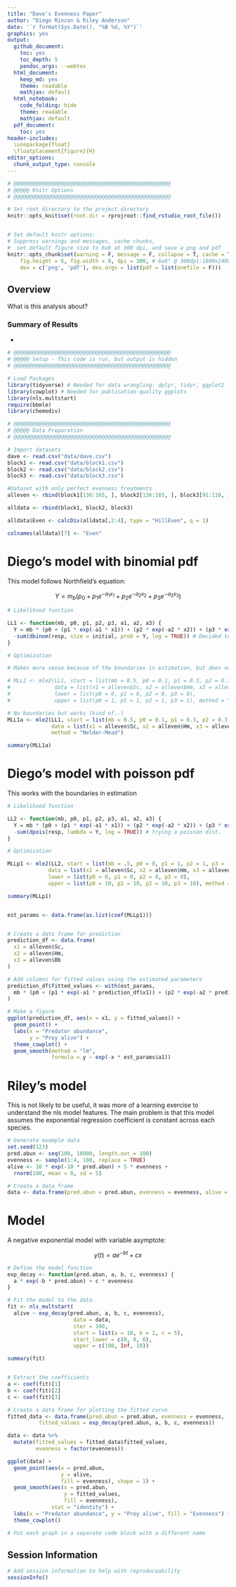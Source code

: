 ```yaml
---
title: "Dave's Evenness Paper"
author: "Diego Rincon & Riley Anderson"
date: '`r format(Sys.Date(), "%B %d, %Y")`'
graphics: yes
output:
  github_document:
    toc: yes
    toc_depth: 5
    pandoc_args: --webtex
  html_document:
    keep_md: yes
    theme: readable
    mathjax: default
  html_notebook:
    code_folding: hide
    theme: readable
    mathjax: default
  pdf_document:
    toc: yes
header-includes:
  \usepackage{float}
  \floatplacement{figure}{H}
editor_options:
  chunk_output_type: console
---
```


```r
# @@@@@@@@@@@@@@@@@@@@@@@@@@@@@@@@@@@@@@@@@@@@@@@@@@
# @@@@@ Knitr Options
# @@@@@@@@@@@@@@@@@@@@@@@@@@@@@@@@@@@@@@@@@@@@@@@@@@

# Set root directory to the project directory
knitr::opts_knit$set(root.dir = rprojroot::find_rstudio_root_file())


# Set default knitr options: 
# Suppress warnings and messages, cache chunks, 
#  set default figure size to 6x8 at 300 dpi, and save a png and pdf
knitr::opts_chunk$set(warning = F, message = F, collapse = T, cache = T,
    fig.height = 6, fig.width = 8, dpi = 300, # 6x8" @ 300dpi:1800x2400=4.3MP
    dev = c('png', 'pdf'), dev.args = list(pdf = list(onefile = F)))

```



## Overview

What is this analysis about?

### Summary of Results
* 

```r

# @@@@@@@@@@@@@@@@@@@@@@@@@@@@@@@@@@@@@@@@@@@@@@@@@@
# @@@@@ Setup - This code is run, but output is hidden
# @@@@@@@@@@@@@@@@@@@@@@@@@@@@@@@@@@@@@@@@@@@@@@@@@@

# Load Packages
library(tidyverse) # Needed for data wrangling: dplyr, tidyr, ggplot2
library(cowplot) # Needed for publication-quality ggplots
library(nls.multstart)
require(bbmle)
library(chemodiv)

# @@@@@@@@@@@@@@@@@@@@@@@@@@@@@@@@@@@@@@@@@@@@@@@@@@
# @@@@@ Data Preparation
# @@@@@@@@@@@@@@@@@@@@@@@@@@@@@@@@@@@@@@@@@@@@@@@@@@

# Import datasets
dave <- read.csv("data/dave.csv")
block1 <- read.csv("data/block1.csv")
block2 <- read.csv("data/block2.csv")
block3 <- read.csv("data/block3.csv")

```

```r

#Dataset with only perfect evenness treatments
alleven <- rbind(block1[136:165, ], block2[136:165, ], block3[91:110, ])

alldata <- rbind(block1, block2, block3)

alldata$Even <- calcDiv(alldata[,2:4], type = "HillEven", q = 1)

colnames(alldata)[7] <- "Even"

```

# Diego's model with binomial pdf

This model follows Northfield's equation:

$$Y = m_{b} (p_{0} + p_{1}e^{-a_{1}x_{1}} + p_{2}e^{-a_{2}x_{2}}+p_{3}e^{-a_{3}x_{3}})$$

```r



# Likelihood function

LL1 <- function(mb, p0, p1, p2, p3, a1, a2, a3) {
  Y = mb * (p0 + (p1 * exp(-a1 * x1)) + (p2 * exp(-a2 * x2)) + (p3 * exp(-a3 * x3))) # this is Tobin's function
  -sum(dbinom(resp, size = initial, prob = Y, log = TRUE)) # Decided to use a binomial
}

# Optimization

# Makes more sense because of the boundaries in estimation, but does not work

# MLL1 <- mle2(LL1, start = list(mb = 0.5, p0 = 0.1, p1 = 0.3, p2 = 0.3, p3 = 0.3, a1 = 0.001, a2 = 0.001, a3 = 0.001), 
#              data = list(x1 = alleven$Sc, x2 = alleven$Hm, x3 = alleven$Bb, resp = alleven$Alive, initial = rep(10, 80)),
#              lower = list(p0 = 0, p1 = 0, p2 = 0, p3 = 0), 
#              upper = list(p0 = 1, p1 = 1, p2 = 1, p3 = 1), method = "L-BFGS-B")

# No boundaries but works (kind of..)
MLL1a <- mle2(LL1, start = list(mb = 0.5, p0 = 0.1, p1 = 0.3, p2 = 0.3, p3 = 0.3, a1 = 0.001, a2 = 0.001, a3 = 0.001), 
              data = list(x1 = alleven$Sc, x2 = alleven$Hm, x3 = alleven$Bb, resp = alleven$Alive, initial = rep(10, 80)),
              method = "Nelder-Mead")

summary(MLL1a)

```


# Diego's model with poisson pdf

This works with the boundaries in estimation
```r



# Likelihood function

LL2 <- function(mb, p0, p1, p2, p3, a1, a2, a3) {
  Y = mb * (p0 + (p1 * exp(-a1 * x1)) + (p2 * exp(-a2 * x2)) + (p3 * exp(-a3 * x3)))
  -sum(dpois(resp, lambda = Y, log = TRUE)) # trying a poisson dist.
}

# Optimization

MLLp1 <- mle2(LL2, start = list(mb = .5, p0 = 0, p1 = 1, p2 = 1, p3 = 1, a1 = 0.001, a2 = 0.001, a3 = 0.001), 
             data = list(x1 = alleven$Sc, x2 = alleven$Hm, x3 = alleven$Bb, resp = alleven$Alive, initial = rep(10, 80)),
             lower = list(p0 = 0, p1 = 0, p2 = 0, p3 = 0), 
             upper = list(p0 = 10, p1 = 10, p2 = 10, p3 = 10), method = "L-BFGS-B")

summary(MLLp1)


est_params <- data.frame(as.list(coef(MLLp1)))


# Create a data frame for prediction
prediction_df <- data.frame(
  x1 = alleven$Sc,
  x2 = alleven$Hm,
  x3 = alleven$Bb
)

# Add columns for fitted values using the estimated parameters
prediction_df$fitted_values <- with(est_params, 
  mb * (p0 + (p1 * exp(-a1 * prediction_df$x1)) + (p2 * exp(-a2 * prediction_df$x2)) + (p3 * exp(-a3 * prediction_df$x3)))
)

# Make a figure
ggplot(prediction_df, aes(x = x1, y = fitted_values)) +
  geom_point() +
  labs(x = "Predator abundance",
       y = "Prey alive") +
  theme_cowplot() +
  geom_smooth(method = "lm",
              formula = y ~ exp(-x * est_params$a1))


```




# Riley's model

This is not likely to be useful, it was more of a learning exercise to understand the nls model features. The main problem is that this model assumes the exponential regression coefficient is constant across each species. 

```r

# Generate example data
set.seed(123)
pred.abun <- seq(100, 10000, length.out = 100)
evenness <- sample(1:4, 100, replace = TRUE)
alive <- 10 * exp(-10 * pred.abun) + 5 * evenness + 
  rnorm(100, mean = 0, sd = 5)

# Create a data frame
data <- data.frame(pred.abun = pred.abun, evenness = evenness, alive = alive)

```

# Model
A negative exponential model with variable asymptote:

$$y(t)=ae^{-bt}+cx$$

```r

# Define the model function
exp_decay <- function(pred.abun, a, b, c, evenness) {
  a * exp(-b * pred.abun) + c * evenness
}

```


```r

# Fit the model to the data
fit <- nls_multstart(
  alive ~ exp_decay(pred.abun, a, b, c, evenness),
                     data = data,
                     iter = 100,
                     start = list(a = 10, b = 2, c = 5),
                     start_lower = c(0, 0, 0),
                     upper = c(100, Inf, 10))

summary(fit)


# Extract the coefficients
a <- coef(fit)[1]
b <- coef(fit)[2]
c <- coef(fit)[3]

# Create a data frame for plotting the fitted curve
fitted_data <- data.frame(pred.abun = pred.abun, evenness = evenness,
          fitted_values = exp_decay(pred.abun, a, b, c, evenness))

data <- data %>% 
  mutate(fitted_values = fitted_data$fitted_values,
         evenness = factor(evenness))

```

```r

ggplot(data) +
  geom_point(aes(x = pred.abun,
                 y = alive,
                 fill = evenness), shape = 1) +
  geom_smooth(aes(x = pred.abun,
                  y = fitted_values,
                  fill = evenness),
              stat = "identity") +
  labs(x = "Predator abundance", y = "Prey alive", fill = "Evenness") +
  theme_cowplot()

```


```r

# Put each graph in a separate code block with a different name

```


## Session Information

```r

# Add session information to help with reproduceability
sessionInfo()


```


